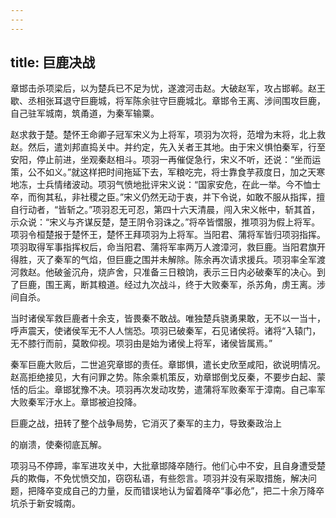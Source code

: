 ```yaml
---
---
---
```

title: 巨鹿决战
---



章邯击杀项梁后，以为楚兵已不足为忧，遂渡河击赵。大破赵军，攻占邯郸。赵王歇、丞相张耳退守巨鹿城，将军陈余驻守巨鹿城北。章邯令王离、涉间围攻巨鹿，自己驻军城南，筑甬道，为秦军输粟。

赵求救于楚。楚怀王命卿子冠军宋义为上将军，项羽为次将，范增为末将，北上救赵。然后，遣刘邦直捣关中。并约定，先入关者王其地。由于宋义惧怕秦军，行至安阳，停止前进，坐观秦赵相斗。项羽一再催促急行，宋义不听，还说：“坐而运策，公不如义。”就这样把时间拖延下去，军粮吃完，将士靠食芋菽度日，加之天寒地冻，士兵情绪波动。项羽气愤地批评宋义说：“国家安危，在此一举。今不恤士卒，而徇其私，非社稷之臣。”宋义仍然无动于衷，并下令说，如敢不服从指挥，擅自行动者，“皆斩之。”项羽忍无可忍，第四十六天清晨，闯入宋义帐中，斩其首，示众说：“宋义与齐谋反楚，楚王阴令羽诛之。”将卒皆慴服，推项羽为假上将军。项羽令桓楚报于楚怀王，楚怀王拜项羽为上将军。当阳君、蒲将军皆归项羽指挥。项羽取得军事指挥权后，命当阳君、蒲将军率两万人渡漳河，救巨鹿。当阳君旗开得胜，灭了秦军的气焰，但巨鹿之围并未解除。陈余再次请求援兵。项羽率全军渡河救赵。他破釜沉舟，烧庐舍，只准备三日粮饷，表示三日内必破秦军的决心。到了巨鹿，围王离，断其粮道。经过九次战斗，终于大败秦军，杀苏角，虏王离。涉间自杀。

当时诸侯军救巨鹿者十余支，皆畏秦不敢战。唯独楚兵骁勇果敢，无不以一当十，呼声震天，使诸侯军无不人人惴恐。项羽已破秦军，石见诸侯将。诸将“入辕门，无不膝行而前，莫敢仰视。项羽由是始为诸侯上将军，诸侯皆属焉。”

秦军巨鹿大败后，二世追究章邯的责任。章邯惧，遣长史欣至咸阳，欲说明情况。赵高拒绝接见，大有问罪之势。陈余乘机策反，劝章邯倒戈反秦，不要步白起、蒙恬的后尘。章邯犹豫不决。项羽再次发动攻势，遣蒲将军败秦军于漳南。自己率军大败秦军汙水上。章邯被迫投降。

巨鹿之战，扭转了整个战争局势，它消灭了秦军的主力，导致秦政治上

的崩溃，使秦彻底瓦解。

项羽马不停蹄，率军进攻关中，大批章邯降卒随行。他们心中不安，且自身遭受楚兵的欺侮，不免忧愤交加，窃窃私语，有些怨言。项羽并没有采取措施，解决问题，把降卒变成自己的力量，反而错误地认为留着降卒“事必危”，把二十余万降卒坑杀于新安城南。